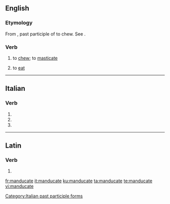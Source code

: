 ==English==

===Etymology===
From {{etyl|la|en}} {{lena}} {{m|la|manducatus}}, past participle of {{m|la|manducare}} to chew. See {{m|en|manger}}.

===Verb===
{{en-verb|manducates|manducating|manducated}}

# {{context|literary|lang=en}} to [[chew]]; to [[masticate]]
# {{context|literary|lang=en}} to [[eat]]
#: {{rfquotek|Jeremy Taylor}}

----

==Italian==

===Verb===
{{head|it|verb form}}

# {{inflection of|manducare||2|p|pres|indc|lang=it}}
# {{inflection of|manducare||2|p|impr|lang=it}}
# {{feminine plural of|manducato|lang=it}}

[[Category:Italian past participle forms]]

----

==Latin==

===Verb===
{{la-verb-form|mandūcāte}}

# {{inflection of|mandūcō||2|p|pres|actv|impr|lang=la}}

[[fr:manducate]]
[[it:manducate]]
[[ku:manducate]]
[[ta:manducate]]
[[te:manducate]]
[[vi:manducate]]